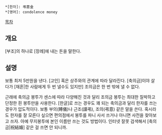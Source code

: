  *[한자]: 弔意金
 *[영어]: condolence money

[[목차]]
== 개요 ==
[부조]의 하나로 [장례]에 내는 돈을 말한다.
== 설명 ==
보통 최저 5만원을 낸다. [고인] 혹은 상주와의 관계에 따라 달라진다. [축의금]이야 살다가 [재혼|한 사람에게 두 번 낼수도 있지만] 조의금은 한 번 밖에 낼 수 없다.

근래에 축의금 봉투가 센스에 따라 다양해진 것과 달리 조의금 봉투는 최대한 질박하고 단정한 흰 봉투만을 사용한다. [한글]로 쓰는 경우도 꽤 되는 축의금과 달리 한자를 쓰는 경우가 압도적이다. 보통 부의(賻儀)나 근조(謹弔), 조의(弔意) 같은 말을 쓴다. 혹시라도 한자를 잘 모른다 싶으면 편의점에서 봉투를 파니 사서 쓰거나 아니면 사전을 찾아보고 쓰자. 아예 무지봉투에 본인 이름만 쓰는 것도 방법이다. 인터넷 잘못 검색해서 [축의금|祝結婚] 같은 걸 쓰면 안 되니까.

